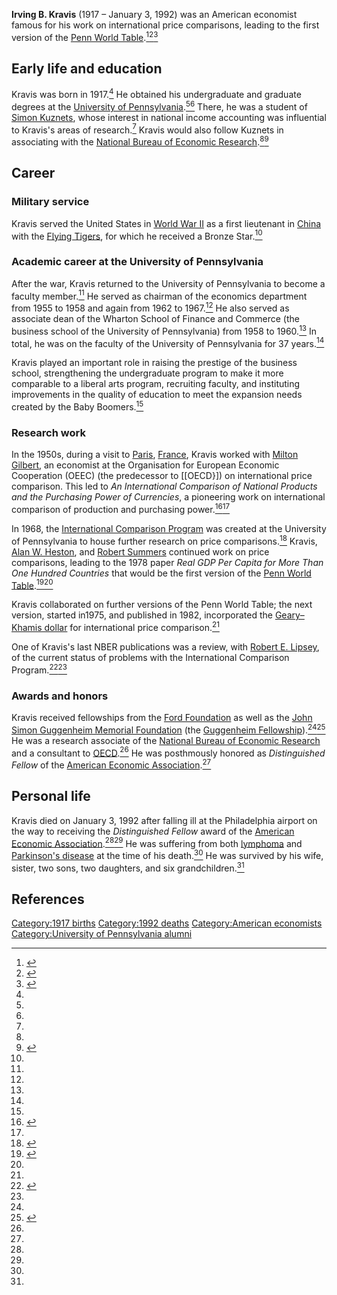 '''Irving B. Kravis''' (1917 – January 3, 1992) was an American economist famous for his work on international price comparisons, leading to the first version of the [[Penn World Table]].<ref name=nyt-obit>{{cite web|url = http://www.nytimes.com/1992/01/06/us/irving-b-kravis-75-who-was-specialist-in-comparing-prices.html|title = Irving B. Kravis, 75, Who Was Specialist In Comparing Prices|date = January 6, 1992|accessdate = October 19, 2017|publisher = ''[[New York Times]]''}}</ref><ref name=aea-memoir>{{cite journal|url = http://pubs.aeaweb.org/doi/pdfplus/10.1257/jep.7.3.175|title = Irving B. Kravis: Memoir of a Distinguished Fellow|last = Klein|first = Lawrence|date = Summer 1993|journal = ''[[Journal of Economic Perspectives]]''|volume = 7|number = 3|accessdate = October 19, 2017}}</ref><ref name=roiw-memoir>{{cite journal|title = In Memoriam: Irving B. Kravis|journal = Review of Income and Wealth|volume = 38|number = 3|date = September 1, 1992|accessdate = October 19, 2017}}</ref>

== Early life and education ==

Kravis was born in 1917.<ref name=roiw-memoir/> He obtained his undergraduate and graduate degrees at the [[University of Pennsylvania]].<ref name=aea-memoir/><ref name=nyt-obit/> There, he was a student of [[Simon Kuznets]], whose interest in national income accounting was influential to Kravis's areas of research.<ref name=aea-memoir/>{{rp|181}} Kravis would also follow Kuznets in associating with the [[National Bureau of Economic Research]].<ref name=aea-memoir/>{{rp|181}}<ref name=kravis-nber>{{cite web|url = http://www.nber.org/people/irving_kravis|title = Irving Kravis|publisher = [[National Bureau of Economic Research]]|accessdate = October 19, 2017}}</ref>

== Career ==

=== Military service ===

Kravis served the United States in [[World War II]] as a first lieutenant in [[China]] with the [[Flying Tigers]], for which he received a Bronze Star.<ref name=nyt-obit/>

=== Academic career at the University of Pennsylvania ===

After the war, Kravis returned to the University of Pennsylvania to become a faculty member.<ref name=aea-memoir/> He served as chairman of the economics department from 1955 to 1958 and again from 1962 to 1967.<ref name=nyt-obit/> He also served as associate dean of the Wharton School of Finance and Commerce (the business school of the University of Pennsylvania) from 1958 to 1960.<ref name=nyt-obit/> In total, he was on the faculty of the University of Pennsylvania for 37 years.<ref name=nyt-obit/>

Kravis played an important role in raising the prestige of the business school, strengthening the undergraduate program to make it more comparable to a liberal arts program, recruiting faculty, and instituting improvements in the quality of education to meet the expansion needs created by the Baby Boomers.<ref name=aea-memoir/>

=== Research work ===

In the 1950s, during a visit to [[Paris]], [[France]], Kravis worked with [[Milton Gilbert]], an economist at the Organisation for European Economic Cooperation (OEEC) (the predecessor to [[OECD}]) on international price comparison. This led to ''An International Comparison of National Products and the Purchasing Power of Currencies'', a pioneering work on international comparison of production and purchasing power.<ref name=wapo-gilbert-obit>{{cite web|url = https://www.washingtonpost.com/archive/local/1979/09/30/milton-gilbert-economist-authority-on-gold/a7983cbc-dba7-47ae-8e92-c2aa501e41ae/|title = Milton Gilbert, Economist, Authority on Gold|publisher = ''[[Washington Post]]''|date = September 30, 1979|accessdate = October 19, 2017}}</ref><ref name=aea-memoir/>{{rp|177-178}}

In 1968, the [[International Comparison Program]] was created at the University of Pennsylvania to house further research on price comparisons.<ref>{{cite web |url=http://web.worldbank.org/WBSITE/EXTERNAL/DATASTATISTICS/ICPEXT/0,,contentMDK:22377133~menuPK:6782010~pagePK:60002244~piPK:62002388~theSitePK:270065,00.html |title=International Comparison Program - History |accessdate=October 5, 2017}}</ref> Kravis, [[Alan Heston|Alan W. Heston]], and [[Robert Summers]] continued work on price comparisons, leading to the 1978 paper ''Real GDP Per Capita for More Than One Hundred Countries'' that would be the first version of the [[Penn World Table]].<ref>{{cite web |url=http://voxeu.org/article/newer-better-penn-world-table-growth-estimates |title=Is newer better? The Penn World Table growth estimates |first1=Simon |last1=Johnson |first2=Arvind |last2=Subramanian |first3=Will |last3=Larson |first4=Chris |last4=Papageorgiou |publisher=VOX, CEPR's Policy Portal |date=December 7, 2009 |accessdate=October 3, 2017}}</ref><ref name=aea-memoir/>{{rp|178}}

Kravis collaborated on further versions of the Penn World Table; the next version, started in1975, and published in 1982, incorporated the [[Geary–Khamis dollar]] for international price comparison.<ref name=aea-memoir/>{{rp|179}}

One of Kravis's last NBER publications was a review, with [[Robert E. Lipsey]], of the current status of problems with the International Comparison Program.<ref>{{cite web|url = http://www.nber.org/chapters/c8437|title = The International Comparison Program: Current Status and Problems|last = Kravis|first = Irving B.|last2 = Lipsey|first2 = Robert E.|accessdate = October 19, 2017}}</ref><ref name=kravis-nber/>

=== Awards and honors ===

Kravis received fellowships from the [[Ford Foundation]] as well as the [[John Simon Guggenheim Memorial Foundation]] (the [[Guggenheim Fellowship]]).<ref name=nyt-obit/><ref name=gf>{{cite web|url = https://www.gf.org/fellows/all-fellows/irving-b-kravis/|title = Irving B. Kravis|accessdate = October 19, 2017}}</ref> He was a research associate of the [[National Bureau of Economic Research]] and a consultant to [[OECD]].<ref name=nyt-obit/> He was posthmously honored as ''Distinguished Fellow'' of the [[American Economic Association]].<ref name=roiw-memoir/>

== Personal life ==

Kravis died on January 3, 1992 after falling ill at the Philadelphia airport on the way to receiving the ''Distinguished Fellow'' award of the [[American Economic Association]].<ref name=nyt-obit/><ref name=roiw-memoir/> He was suffering from both [[lymphoma]] and [[Parkinson's disease]] at the time of his death.<ref name=nyt-obit/> He was survived by his wife, sister, two sons, two daughters, and six grandchildren.<ref name=nyt-obit/>

== References ==

{{reflist|30em}}

{{DEFAULTSORT:Kravis, Irving B.}}
[[Category:1917 births]]
[[Category:1992 deaths]]
[[Category:American economists]]
[[Category:University of Pennsylvania alumni]]
